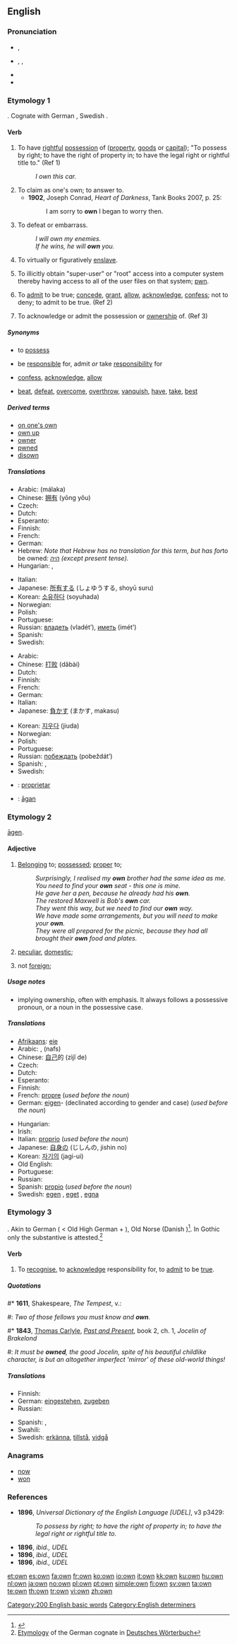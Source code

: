 ==English==

{{rank|most|where|those|104|own|old|came|men}}

===Pronunciation===
* {{a|UK}} {{IPA|/əʊn/}}, {{SAMPA|/@Un/}}
* {{a|US}} {{enPR|ōn}}, {{IPA|/oʊn/}}, {{SAMPA|/oUn/}}
* {{audio|en-us-own.ogg|Audio (US)}}
* {{rhymes|əʊn}}

===Etymology 1===
{{wikipedia}}
{{etyl|ang}} {{term|agnian|āgnian}}.  Cognate with German {{term|eignen}}, Swedish {{term|ägna}}.

====Verb====
{{en-verb}}

# {{transitive}} To have [[rightful]] [[possession]] of ([[property]], [[goods]] or [[capital]]); "To possess by right; to have the right of property in; to have the legal right or rightful title to." (Ref 1)
#: ''I own this car.''
# To claim as one's own; to answer to.
#* '''1902''', Joseph Conrad, ''Heart of Darkness'', Tank Books 2007, p. 25:
#*: I am sorry to '''own''' I began to worry then.
# {{transitive}} To defeat or embarrass.
#: ''I will own my enemies.''
#: ''If he wins, he will '''own''' you.''
# {{transitive}} To virtually or figuratively [[enslave]].
# {{transitive|computing|slang}} To illicitly obtain "super-user" or "root" access into a computer system thereby having access to all of the user files on that system; [[pwn]].
# {{intransitive}} To [[admit]] to be true; [[concede]], [[grant]], [[allow]], [[acknowledge]], [[confess]]; not to deny; to admit to be true. (Ref 2)
# {{intransitive}} To acknowledge or admit the possession or [[ownership]] of. (Ref 3)

=====Synonyms=====
* {{i-c|have rightful possession of}} to [[possess]]
* {{i-c|acknowledge responsibility for}} be [[responsible]] for, admit ''or'' take [[responsibility]] for
* {{i-c|admit}} [[confess]], [[acknowledge]], [[allow]]
* {{i-c|defeat}} [[beat]], [[defeat]], [[overcome]], [[overthrow]], [[vanquish]], [[have]], [[take]], [[best]]

=====Derived terms=====
* [[on one's own]]
* [[own up]]
* [[owner]]
* [[pwned]]<!--sic-->
* [[disown]]

=====Translations=====
{{trans-top|have rightful possession of}}
* Arabic: {{Arab|[[ملك|مَلَكَ]]}} (málaka)
* Chinese: [[拥有]] (yōng yǒu)
* Czech: {{t-|cs|vlastnit}}
* Dutch: {{t+|nl|bezitten}}
* Esperanto: {{t-|eo|posedi|xs=Esperanto}}
* Finnish: {{t+|fi|omistaa}}
* French: {{t+|fr|posséder}}
* German: {{t+|de|besitzen}}
* Hebrew: ''Note that Hebrew has no translation for this term, but has for ''to be owned'': [[היה]] (except present tense).''
* Hungarian: {{t+|hu|birtokol}}, {{t|hu|bír}}
{{trans-mid}}
* Italian: {{t+|it|possedere}}
* Japanese: [[所有する]] (しょゆうする, shoyū suru)
* Korean: [[소유하다]] (soyuhada)
* Norwegian: {{t+|no|eie}}
* Polish: {{t+|pl|posiadać}}
* Portuguese: {{t+|pt|possuir}}
* Russian: [[владеть]] (vladét’), [[иметь]] (imét’)
* Spanish: {{t-|es|poseer}}
* Swedish: {{t+|sv|äga}}
{{trans-bottom}}

{{trans-top|defeat}}
* Arabic: {{Arab|[[هزم]]}} {{IPAchar|(házama)}}
* Chinese: [[打败]] (dǎbài)
* Dutch: {{t+|nl|verslaan}}
* Finnish: {{t+|fi|voittaa}}
* French: {{t+|fr|vaincre}}
* German: {{t+|de|schlagen}}
* Italian: {{t+|it|sconfiggere}}
* Japanese: [[負かす]] (まかす, makasu)
{{trans-mid}}
* Korean: [[지우다]] (jiuda)
* Norwegian: {{t|no|beseire}}
* Polish: {{t+|pl|pokonać}}
* Portuguese: {{t-|pt|derrotar}}
* Russian: [[побеждать]] (pobeždát’)
* Spanish: {{t+|es|vencer}}, {{t-|es|derrotar}}
* Swedish: {{t+|sv|besegra}}
{{trans-bottom}}

{{checktrans-top}}
* {{ttbc|Ido}}: [[proprietar]]
* {{ttbc|Old English}}: [[agan|āgan]]
{{trans-bottom}}

===Etymology 2===
{{etyl|ang}} [[agen|āgen]].

====Adjective====
{{en-det}}

# [[belong|Belonging]] to; [[possess]]ed; [[proper]] to;
#: ''Surprisingly, I realised my '''own''' brother had the same idea as me.''
#: ''You need to find your '''own''' seat - this one is mine.''
#: ''He gave her a pen, because he already had his '''own'''.''
#: ''The restored Maxwell is Bob's '''own''' car.''
#: ''They went this way, but we need to find our '''own''' way.''
#: ''We have made some arrangements, but you will need to make your '''own'''.''
#: ''They were all prepared for the picnic, because they had all brought their '''own''' food and plates.''
# {{obsolete}} [[peculiar]], [[domestic]];
# {{obsolete}} not [[foreign]];

=====Usage notes=====
* implying ownership, often with emphasis. It always follows a possessive pronoun, or a noun in the possessive case.

=====Translations=====
{{trans-top|belonging to (determiner)}}
* [[Afrikaans]]: [[eie]]
* Arabic: {{Arab|[[ملك]]}} {{IPAchar|(milk)}}, {{Arab|[[نفس]]}} (nafs)
* Chinese: [[自己]]的 (zìjǐ de)
* Czech: {{t+|cs|vlastní}}
* Dutch: {{t+|nl|eigen}}
* Esperanto: {{t-|eo|propra|xs=Esperanto}}
* Finnish: {{t+|fi|oma}}
* French: [[propre]] {{m|f}} (''used before the noun'')
* German: [[eigen]]- (declinated according to gender and case) (''used before the noun'')
{{trans-mid}}
* Hungarian: {{t+|hu|saját}}
* Irish: {{t-|ga|féin|xs=Irish}}
* Italian: [[proprio]] (''used before the noun'')
* Japanese: [[自身]]の (じしんの, jishin no)
* Korean: [[자기의]] (jagi-ui)
* Old English: {{t-|ang|agen|alt=āgen|xs=Old English}}
* Portuguese: {{t+|pt|próprio}}
* Russian: {{t+|ru|свой|tr=svoj|sc=Cyrl}}
* Spanish: [[propio]] (''used before the noun'')
* Swedish: [[egen]] {{c}}, [[eget]] {{n}}, [[egna]] {{p}}
{{trans-bottom}}

===Etymology 3===
{{etyl|ang}} {{term|unnen}}. Akin to German {{term|gönnen}} ( < Old High German {{term|gi-}} + {{term|unnan}}), Old Norse {{term|unna}} (Danish {{term|unde|lang=da}})<ref>{{R:Webster 1913|own}}</ref>. In Gothic only the substantive {{term|𐌰𐌽𐍃𐍄𐍃|sc=Goth|tr=ansts}} is attested.<ref>[http://germazope.uni-trier.de/Projects/WBB/woerterbuecher/dwb/wbgui?lemmode=lemmasearch&mode=hierarchy&textsize=600&onlist=&word=gonnen&lemid=GG21615&query_start=1&totalhits=0&textword=&locpattern=&textpattern=&lemmapattern=&verspattern=#GG21615L0 Etymology] of the German cognate in [[:w:de:Deutsches Wörterbuch|Deutsches Wörterbuch]]</ref>

====Verb====
{{en-verb}}

# {{transitive}} To [[recognise]], to [[acknowledge]] responsibility for, to [[admit]] to be [[true]].

=====Quotations=====
{{timeline|
1600s=1611|
1800s=1843}}
#* '''1611''', Shakespeare, ''The Tempest'', v.:
#: ''Two of those fellows you must know and '''own'''.''
#* '''1843''', [[:w:Thomas Carlyle|Thomas Carlyle]], ''[[:w:Past and Present (book)|Past and Present]]'', book 2, ch. 1, ''Jocelin of Brakelond''
#: ''It must be '''owned''', the good Jocelin, spite of his beautiful childlike character, is but an altogether imperfect 'mirror' of these old-world things!''

=====Translations=====
{{trans-top|acknowledge responsibility for}}
* Finnish: {{t+|fi|tunnustaa}}
* German: [[eingestehen]], [[zugeben]]
* Russian: {{t|ru|признавать|tr=priznavát’|sc=Cyrl}}
{{trans-mid}}
* Spanish: {{t+|es|reconocer}}, {{t-|es|admitir}}
* Swahili: {{t|sw|miliki}}
* Swedish: [[erkänna]], [[tillstå]], [[vidgå]]
{{trans-bottom}}

===Anagrams===
* [[now]]
* [[won]]

===References===
* '''1896''', ''Universal Dictionary of the English Language [UDEL]'', v3 p3429:
*: ''To possess by right; to have the right of property in; to have the legal right or rightful title to.''

* '''1896''', ''ibid., UDEL''
* '''1896''', ''ibid., UDEL''
* '''1896''', ''ibid., UDEL''
<references/>

[[Category:200 English basic words]]
[[Category:English determiners]]

[[et:own]]
[[es:own]]
[[fa:own]]
[[fr:own]]
[[ko:own]]
[[io:own]]
[[it:own]]
[[kk:own]]
[[ku:own]]
[[hu:own]]
[[nl:own]]
[[ja:own]]
[[no:own]]
[[pl:own]]
[[pt:own]]
[[simple:own]]
[[fi:own]]
[[sv:own]]
[[ta:own]]
[[te:own]]
[[th:own]]
[[tr:own]]
[[vi:own]]
[[zh:own]]